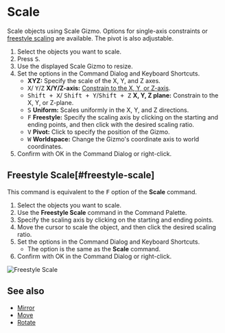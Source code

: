 
# Scale

<Reference shortcut="S" command="Scale" button="Left of Command Bar" />

Scale objects using Scale Gizmo. Options for single-axis constraints or [freestyle scaling](#freestyle-scale) are available. The pivot is also adjustable.

1. Select the objects you want to scale.
2. Press <kbd>S</kbd>.
3. Use the displayed Scale Gizmo to resize.
4. Set the options in the Command Dialog and Keyboard Shortcuts.
   - **XYZ:** Specify the scale of the X, Y, and Z axes.
   - <kbd>X</kbd>/ <kbd>Y</kbd>/<kbd>Z</kbd> **X/Y/Z-axis:** [Constrain to the X, Y, or Z-axis](./sketching-essentials#constrain-to-an-axis).
   - <kbd>Shift + X</kbd>/ <kbd>Shift + Y</kbd>/<kbd>Shift + Z</kbd> **X, Y, Z plane:** Constrain to the X, Y, or Z-plane.
   - <kbd>S</kbd> **Uniform:** Scales uniformly in the X, Y, and Z directions.
   - <kbd>F</kbd> **Freestyle:** Specify the scaling axis by clicking on the starting and ending points, and then click with the desired scaling ratio.
   - <kbd>V</kbd> **Pivot:** Click to specify the position of the Gizmo.
   - <kbd>W</kbd> **Worldspace:** Change the Gizmo's coordinate axis to world coordinates.
4. Confirm with OK in the Command Dialog or right-click. 

## Freestyle Scale[#freestyle-scale]

This command is equivalent to the <kbd>F</kbd> option of the **Scale** command.

1. Select the objects you want to scale.
2. Use the **Freestyle Scale** command in the Command Palette.
3. Specify the scaling axis by clicking on the starting and ending points.
4. Move the cursor to scale the object, and then click the desired scaling ratio.
5. Set the options in the Command Dialog and Keyboard Shortcuts.
   - The option is the same as the **Scale** command.
6. Confirm with OK in the Command Dialog or right-click.

![Freestyle Scale](/img/freestyle-scale.gif)

## See also
- [Mirror](./mirror)
- [Move](./move)
- [Rotate](./rotate)



















